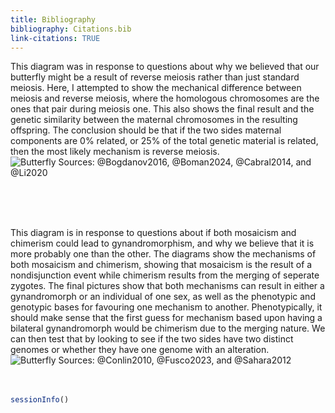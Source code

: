 ```yaml
---
title: Bibliography
bibliography: Citations.bib
link-citations: TRUE
---
```


This diagram was in response to questions about why we believed that our butterfly might be a result of reverse meiosis rather than just standard meiosis. Here, I attempted to show the mechanical difference between meiosis and reverse meiosis, where the homologous chromosomes are the ones that pair during meiosis one. This also shows the final result and the genetic similarity between the maternal chromosomes in the resulting offspring. The conclusion should be that if the two sides maternal components are 0% related, or 25% of the total genetic material is related, then the most likely mechanism is reverse meiosis.
<br>
![Butterfly](Images/meiosis.png)
Sources: @Bogdanov2016, @Boman2024, @Cabral2014, and @Li2020



<br>
<br>
<br>


This diagram is in response to questions about if both mosaicism and chimerism could lead to gynandromorphism, and why we believe that it is more probably one than the other. The diagrams show the mechanisms of both mosaicism and chimerism, showing that mosaicism is the result of a nondisjunction event while chimerism results from the merging of seperate zygotes. The final pictures show that both mechanisms can result in either a gynandromorph or an individual of one sex, as well as the phenotypic and genotypic bases for favouring one mechanism to another. Phenotypically, it should make sense that the first guess for mechanism based upon having a bilateral gynandromorph would be chimerism due to the merging nature. We can then test that by looking to see if the two sides have two distinct genomes or whether they have one genome with an alteration.
<br>
![Butterfly](Images/chimera_draft.png)
Sources: @Conlin2010, @Fusco2023, and @Sahara2012
<br>
<br>
<br>

<div id="refs"></div>

```r
sessionInfo()
```


